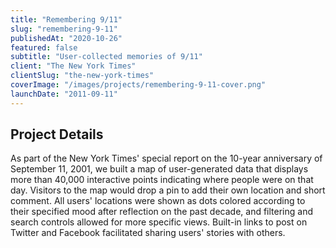 ```yaml
---
title: "Remembering 9/11"
slug: "remembering-9-11"
publishedAt: "2020-10-26"
featured: false
subtitle: "User-collected memories of 9/11"
client: "The New York Times"
clientSlug: "the-new-york-times"
coverImage: "/images/projects/remembering-9-11-cover.png"
launchDate: "2011-09-11"
---
```

## Project Details
As part of the New York Times' special report on the 10-year anniversary of September 11, 2001, we built a map of user-generated data that displays more than 40,000 interactive points indicating where people were on that day. Visitors to the map would drop a pin to add their own location and short comment. All users' locations were shown as dots colored according to their specified mood after reflection on the past decade, and filtering and search controls allowed for more specific views. Built-in links to post on Twitter and Facebook facilitated sharing users' stories with others.
